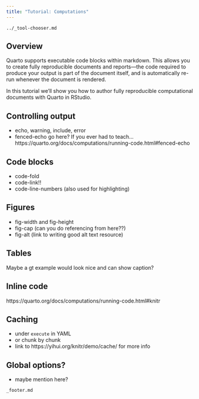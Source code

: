 ```yaml
---
title: "Tutorial: Computations"
---
```


```.include
../_tool-chooser.md
```

## Overview

Quarto supports executable code blocks within markdown. This allows you to create fully reproducible documents and reports---the code required to produce your output is part of the document itself, and is automatically re-run whenever the document is rendered.

In this tutorial we'll show you how to author fully reproducible computational documents with Quarto in RStudio.

## Controlling output

-   echo, warning, include, error
-   fenced-echo go here? If you ever had to teach... https://quarto.org/docs/computations/running-code.html#fenced-echo

## Code blocks

-   code-fold
-   code-link!!
-   code-line-numbers (also used for highlighting)

## Figures

-   fig-width and fig-height
-   fig-cap (can you do referencing from here??)
-   fig-alt (link to writing good alt text resource)

## Tables

Maybe a gt example would look nice and can show caption?

## Inline code

https://quarto.org/docs/computations/running-code.html#knitr

## Caching

-   under `execute` in YAML
-   or chunk by chunk
-   link to https://yihui.org/knitr/demo/cache/ for more info

## Global options?

-   maybe mention here?


```.include
_footer.md
```

